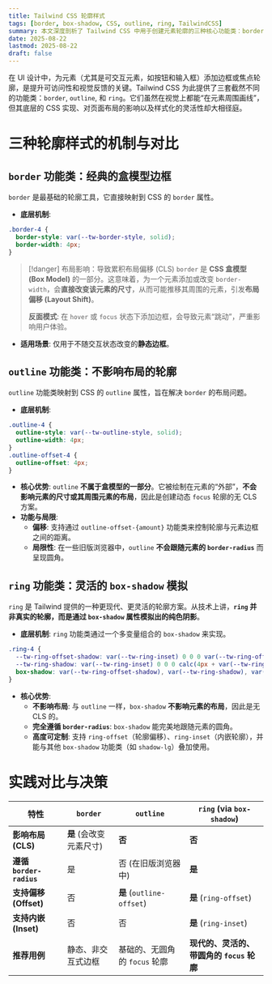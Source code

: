 ```yaml
---
title: Tailwind CSS 轮廓样式
tags: [border, box-shadow, CSS, outline, ring, TailwindCSS]
summary: 本文深度剖析了 Tailwind CSS 中用于创建元素轮廓的三种核心功能类：border, outline, 和 ring。内容系统性地阐述了它们各自基于 border, outline, 和 box-shadow 的底层 CSS 实现，并重点对比了它们在布局影响 (CLS)、样式能力（如圆角、偏移、内嵌）及适用场景上的关键差异。
date: 2025-08-22
lastmod: 2025-08-22
draft: false
---
```

在 UI 设计中，为元素（尤其是可交互元素，如按钮和输入框）添加边框或焦点轮廓，是提升可访问性和视觉反馈的关键。Tailwind CSS 为此提供了三套截然不同的功能类：`border`, `outline`, 和 `ring`。它们虽然在视觉上都能“在元素周围画线”，但其底层的 CSS 实现、对页面布局的影响以及样式化的灵活性却大相径庭。

# 三种轮廓样式的机制与对比

## `border` 功能类：经典的盒模型边框

`border` 是最基础的轮廓工具，它直接映射到 CSS 的 `border` 属性。

- **底层机制**:

```css
.border-4 {
  border-style: var(--tw-border-style, solid);
  border-width: 4px;
}
```

> [!danger] 布局影响：导致累积布局偏移 (CLS)
> `border` 是 **CSS 盒模型 (Box Model)** 的一部分。这意味着，为一个元素添加或改变 `border-width`，会**直接改变该元素的尺寸**，从而可能推移其周围的元素，引发**布局偏移 (Layout Shift)**。
> 
> **反面模式**: 在 `hover` 或 `focus` 状态下添加边框，会导致元素“跳动”，严重影响用户体验。

- **适用场景**: 仅用于不随交互状态改变的**静态边框**。

## `outline` 功能类：不影响布局的轮廓

`outline` 功能类映射到 CSS 的 `outline` 属性，旨在解决 `border` 的布局问题。

- **底层机制**:

```css
.outline-4 {
  outline-style: var(--tw-outline-style, solid);
  outline-width: 4px;
}
.outline-offset-4 {
  outline-offset: 4px;
}
```

- **核心优势**: `outline` **不属于盒模型的一部分**。它被绘制在元素的“外部”，**不会影响元素的尺寸或其周围元素的布局**，因此是创建动态 `focus` 轮廓的无 CLS 方案。
- **功能与局限**:
	- **偏移**: 支持通过 `outline-offset-{amount}` 功能类来控制轮廓与元素边框之间的距离。
	- **局限性**: 在一些旧版浏览器中，`outline` **不会跟随元素的 `border-radius`** 而呈现圆角。

## `ring` 功能类：灵活的 `box-shadow` 模拟

`ring` 是 Tailwind 提供的一种更现代、更灵活的轮廓方案。从技术上讲，**`ring` 并非真实的轮廓，而是通过 `box-shadow` 属性模拟出的纯色阴影**。

- **底层机制**: `ring` 功能类通过一个多变量组合的 `box-shadow` 来实现。

```css
.ring-4 {
  --tw-ring-offset-shadow: var(--tw-ring-inset) 0 0 0 var(--tw-ring-offset-width) var(--tw-ring-offset-color);
  --tw-ring-shadow: var(--tw-ring-inset) 0 0 0 calc(4px + var(--tw-ring-offset-width)) var(--tw-ring-color);
  box-shadow: var(--tw-ring-offset-shadow), var(--tw-ring-shadow), var(--tw-shadow, 0 0 #0000);
}
```

- **核心优势**:
	- **不影响布局**: 与 `outline` 一样，`box-shadow` **不影响元素的布局**，因此是无 CLS 的。
	- **完全遵循 `border-radius`**: `box-shadow` 能完美地跟随元素的圆角。
	- **高度可定制**: 支持 `ring-offset`（轮廓偏移）、`ring-inset`（内嵌轮廓），并能与其他 `box-shadow` 功能类（如 `shadow-lg`）叠加使用。

# 实践对比与决策

| 特性                     | `border`        | `outline`                | `ring` (via `box-shadow`)   |
| ---------------------- | --------------- | ------------------------ | --------------------------- |
| **影响布局 (CLS)**         | **是** (会改变元素尺寸) | **否**                    | **否**                       |
| **遵循 `border-radius`** | 是               | 否 (在旧版浏览器中)              | **是**                       |
| **支持偏移 (Offset)**      | 否               | **是** (`outline-offset`) | **是** (`ring-offset`)       |
| **支持内嵌 (Inset)**       | 否               | 否                        | **是** (`ring-inset`)        |
| **推荐用例**               | 静态、非交互式边框       | 基础的、无圆角的 `focus` 轮廓      | **现代的、灵活的、带圆角的 `focus` 轮廓** |

